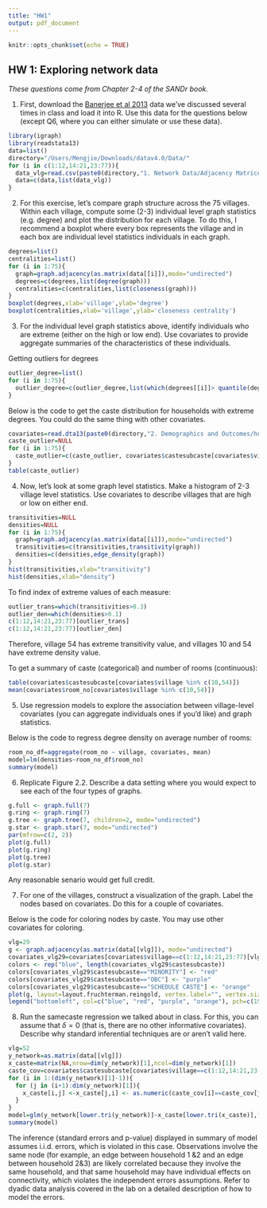 ```yaml
---
title: "HW1"
output: pdf_document
---
```


```r
knitr::opts_chunk$set(echo = TRUE)
```

## HW 1: Exploring network data

*These questions come from Chapter 2-4 of the SANDr book.* 

1. First, download the [Banerjee et al 2013](https://dataverse.harvard.edu/dataset.xhtml?persistentId=hdl:1902.1/21538) data we've discussed several times in class and load it into R.  Use this data for the questions below (except Q6, where you can either simulate or use these data).
```r
library(igraph)
library(readstata13)
data=list()
directory="/Users/Mengjie/Downloads/datav4.0/Data/"
for (i in c(1:12,14:21,23:77)){
  data_vlg=read.csv(paste0(directory,"1. Network Data/Adjacency Matrices/adj_allVillageRelationships_HH_vilno_",i,".csv"),header=F)
  data=c(data,list(data_vlg))
}
```

2. For this exercise, let's compare graph structure across the 75 villages.  Within each village, compute some (2-3) individual level graph statistics (e.g. degree) and plot the distribution for each village.  To do this, I recommend a boxplot where every box represents the village and in each box are individual level statistics individuals in each graph.  
```r
degrees=list()
centralities=list()
for (i in 1:75){
  graph=graph.adjacency(as.matrix(data[[i]]),mode="undirected")
  degrees=c(degrees,list(degree(graph)))
  centralities=c(centralities,list(closeness(graph)))
}
boxplot(degrees,xlab='village',ylab='degree')
boxplot(centralities,xlab='village',ylab='closeness centrality')
```

3. For the individual level graph statistics above, identify individuals who are extreme (either on the high or low end).  Use covariates to provide aggregate summaries of the characteristics of these individuals. 

Getting outliers for degrees

```r
outlier_degree=list()
for (i in 1:75){
  outlier_degree=c(outlier_degree,list(which(degrees[[i]]> quantile(degrees[[i]],0.75)+1.5*IQR(degrees[[i]]) )))
}
```

Below is the code to get the caste distribution for households with extreme degrees. You could do the same thing with other covariates.

```r
covariates=read.dta13(paste0(directory,"2. Demographics and Outcomes/household_characteristics.dta"))
caste_outlier=NULL
for (i in 1:75){
  caste_outlier=c(caste_outlier, covariates$castesubcaste[covariates$village==c(1:12,14:21,23:77)[i] & covariates$adjmatrix_key %in% outlier_degree[[i]]  ]  )
}
table(caste_outlier)
```



4. Now, let's look at some graph level statistics.  Make a histogram of 2-3 village level statistics.  Use covariates to describe villages that are high or low on either end. 
```r
transitivities=NULL
densities=NULL
for (i in 1:75){
  graph=graph.adjacency(as.matrix(data[[i]]),mode="undirected")
  transitivities=c(transitivities,transitivity(graph))
  densities=c(densities,edge_density(graph))
}
hist(transitivities,xlab="transitivity")
hist(densities,xlab="density")
```

To find index of extreme values of each measure:
```r
outlier_trans=which(transitivities>0.3)
outlier_den=which(densities>0.1)
c(1:12,14:21,23:77)[outlier_trans]
c(1:12,14:21,23:77)[outlier_den]
```

Therefore, village 54 has extreme transitivity value, and villages 10 and 54 have extreme density value.

To get a summary of caste (categorical) and number of rooms (continuous):

```r
table(covariates$castesubcaste[covariates$village %in% c(10,54)])
mean(covariates$room_no[covariates$village %in% c(10,54)])
```


5. Use regression models to explore the association between village-level covariates (you can aggregate individuals ones if you'd like) and graph statistics. 

Below is the code to regress degree density on average number of rooms: 

```r
room_no_df=aggregate(room_no ~ village, covariates, mean)
model=lm(densities~room_no_df$room_no)
summary(model)
```

6. Replicate Figure 2.2.  Describe a data setting where you would expect to see each of the four types of graphs.
```r
g.full <- graph.full(7)
g.ring <- graph.ring(7)
g.tree <- graph.tree(7, children=2, mode="undirected") 
g.star <- graph.star(7, mode="undirected")
par(mfrow=c(2, 2))
plot(g.full)
plot(g.ring)
plot(g.tree)
plot(g.star)
```

Any reasonable senario would get full credit.

7. For one of the villages, construct a visualization of the graph.  Label the nodes based on covariates.  Do this for a couple of covariates.

Below is the code for coloring nodes by caste. You may use other covariates for coloring.

```r
vlg=29
g <- graph.adjacency(as.matrix(data[[vlg]]), mode="undirected")
covariates_vlg29=covariates[covariates$village==c(1:12,14:21,23:77)[vlg],]
colors <- rep("blue", length(covariates_vlg29$castesubcaste))
colors[covariates_vlg29$castesubcaste=="MINORITY"] <- "red"
colors[covariates_vlg29$castesubcaste=="OBC"] <- "purple"
colors[covariates_vlg29$castesubcaste=="SCHEDULE CASTE"] <- "orange"
plot(g, layout=layout.fruchterman.reingold, vertex.label="", vertex.size=3, vertex.color = colors, main="Network Colored by Caste")
legend("bottomleft", col=c("blue", "red", "purple", "orange"), pch=c(19,19), c("Missing", "Minority", "OBC", "Schedule"), cex=0.8)

```

8. Run the samecaste regression we talked about in class.  For this, you can assume that $\delta=0$ (that is, there are no other informative covariates).  Describe why standard inferential techniques are or aren't valid here.

```r
vlg=52
y_network=as.matrix(data[[vlg]])
x_caste=matrix(NA,nrow=dim(y_network)[1],ncol=dim(y_network)[1])
caste_cov=covariates$castesubcaste[covariates$village==c(1:12,14:21,23:77)[vlg]]
for (i in 1:(dim(y_network)[1]-1)){
  for (j in (i+1):dim(y_network)[1]){
    x_caste[i,j] <-x_caste[j,i] <- as.numeric(caste_cov[i]==caste_cov[j])
  }
}
model=glm(y_network[lower.tri(y_network)]~x_caste[lower.tri(x_caste)],family="binomial")
summary(model)
```


The inference (standard errors and p-value) displayed in summary of model assumes i.i.d. errors, which is violated in this case. Observations involve the same node (for example, an edge between household 1 &2 and an edge between household 2&3) are likely correlated because they involve the same household, and that same household may have individual effects on connectivity, which violates the independent errors assumptions. Refer to dyadic data analysis covered in the lab on a detailed description of how to model the errors.